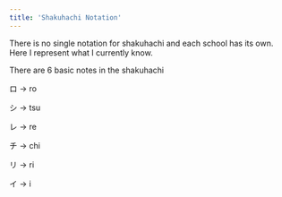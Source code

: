 ```yaml
---
title: 'Shakuhachi Notation'
---
```



There is no single notation for shakuhachi and each school has its own. Here I represent what I currently know.

There are 6 basic notes in the shakuhachi

ロ -> ro

シ -> tsu

レ -> re

チ -> chi

リ -> ri

イ -> i
